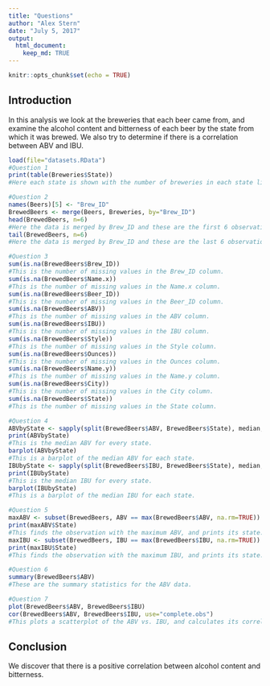 ```yaml
---
title: "Questions"
author: "Alex Stern"
date: "July 5, 2017"
output: 
  html_document:
    keep_md: TRUE
---
```


```r
knitr::opts_chunk$set(echo = TRUE)
```

## Introduction
In this analysis we look at the breweries that each beer came from, and examine the alcohol content and bitterness of each beer by the state from which it was brewed.  We also try to determine if there is a correlation between ABV and IBU.

```r
load(file="datasets.RData")
#Question 1
print(table(Breweries$State))
#Here each state is shown with the number of breweries in each state listed below the state.

#Question 2
names(Beers)[5] <- "Brew_ID"
BrewedBeers <- merge(Beers, Breweries, by="Brew_ID")
head(BrewedBeers, n=6)
#Here the data is merged by Brew_ID and these are the first 6 observations.
tail(BrewedBeers, n=6)
#Here the data is merged by Brew_ID and these are the last 6 observations.

#Question 3
sum(is.na(BrewedBeers$Brew_ID))
#This is the number of missing values in the Brew_ID column.
sum(is.na(BrewedBeers$Name.x))
#This is the number of missing values in the Name.x column.
sum(is.na(BrewedBeers$Beer_ID))
#This is the number of missing values in the Beer_ID column.
sum(is.na(BrewedBeers$ABV))
#This is the number of missing values in the ABV column.
sum(is.na(BrewedBeers$IBU))
#This is the number of missing values in the IBU column.
sum(is.na(BrewedBeers$Style))
#This is the number of missing values in the Style column.
sum(is.na(BrewedBeers$Ounces))
#This is the number of missing values in the Ounces column.
sum(is.na(BrewedBeers$Name.y))
#This is the number of missing values in the Name.y column.
sum(is.na(BrewedBeers$City))
#This is the number of missing values in the City column.
sum(is.na(BrewedBeers$State))
#This is the number of missing values in the State column.

#Question 4
ABVbyState <- sapply(split(BrewedBeers$ABV, BrewedBeers$State), median, na.rm=TRUE)
print(ABVbyState)
#This is the median ABV for every state.
barplot(ABVbyState)
#This is a barplot of the median ABV for each state.
IBUbyState <- sapply(split(BrewedBeers$IBU, BrewedBeers$State), median, na.rm=TRUE)
print(IBUbyState)
#This is the median IBU for every state.
barplot(IBUbyState)
#This is a barplot of the median IBU for each state.

#Question 5
maxABV <- subset(BrewedBeers, ABV == max(BrewedBeers$ABV, na.rm=TRUE))
print(maxABV$State)
#This finds the observation with the maximum ABV, and prints its state.
maxIBU <- subset(BrewedBeers, IBU == max(BrewedBeers$IBU, na.rm=TRUE))
print(maxIBU$State)
#This finds the observation with the maximum IBU, and prints its state.

#Question 6
summary(BrewedBeers$ABV)
#These are the summary statistics for the ABV data.

#Question 7
plot(BrewedBeers$ABV, BrewedBeers$IBU)
cor(BrewedBeers$ABV, BrewedBeers$IBU, use="complete.obs")
#This plots a scatterplot of the ABV vs. IBU, and calculates its correlation.
```
## Conclusion
We discover that there is a positive correlation between alcohol content and bitterness.
